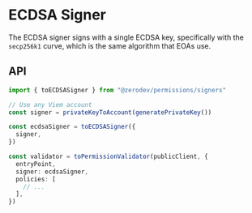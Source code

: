 # ECDSA Signer

The ECDSA signer signs with a single ECDSA key, specifically with the `secp256k1` curve, which is the same algorithm that EOAs use.

## API

```typescript
import { toECDSASigner } from "@zerodev/permissions/signers"

// Use any Viem account
const signer = privateKeyToAccount(generatePrivateKey())

const ecdsaSigner = toECDSASigner({
  signer,
})

const validator = toPermissionValidator(publicClient, {
  entryPoint,
  signer: ecdsaSigner,
  policies: [
    // ...
  ],
})
```